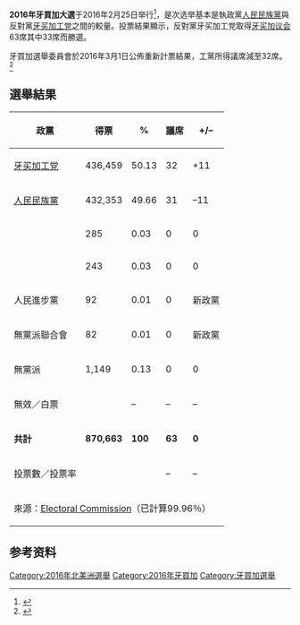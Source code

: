 {{多個問題|
{{Expand|time=2016-02-28T11:16:17+00:00}}
{{请求翻译|time=2016-02-28T11:16:17+00:00}} 
}}
{{NoteTA |G1=地名}}
{{Infobox election
|election_name = 2016年牙買加大選
| country = Jamaica
| type = parliamentary
| ongoing = no
| previous_election = 2011年牙買加大選
| previous_year = 2011
| next_election = 2020年牙買加大選
| next_year = 2020

| seats_for_election = [[牙买加议会|牙买加议会]]全部63席
| majority_seats     = 32
| election_date = 2016年2月25日

<!-- JLP -->
|image1          = 
|leader1         = [[安德鲁·霍尼斯|安德鲁·霍尼斯]]
|leader_since1   = 2011年10月23日
|party1          = [[牙买加工党|牙买加工党]]
|color1          = 228b22
|leaders_seat1   = {{le|聖安德魯中西 (牙買加議會選區)|Saint Andrew West Central (Jamaica Parliament constituency)|聖安德魯中西}}
|last_election1  = 21席，46.6%
|seats_before1   = 21
|seats1          = 32
|seat_change1    = {{increase}} 11
|popular_vote1   = 436,459
|percentage1     = 50.20%
|swing1          = {{increase}} 3.6%

<!-- PNP -->
|image2          = [[File:Portia_Miller_Shoot.Jpeg|130x130px]]
|leader2         = [[波蒂亚·辛普森-米勒|波蒂亚·辛普森-米勒]]
|leader_since2   = 2006年2月26日
|party2          = [[人民民族黨|人民民族黨]]
|color2          = ffa500
|leaders_seat2   = {{le|聖安德魯中西 (牙買加議會選區)|Saint Andrew West Central (Jamaica Parliament constituency)|聖安德魯中西}}
|last_election2  = 42席，53.4%
|seats_before2   = 42
|seats_needed2   = {{decrease}} 10
|seats2          = 31
|seat_change2    = {{decrease}} 11
|popular_vote2   = 432,353
|percentage2     = 49.73%
|swing2          = {{decrease}} 3.7%

| map_image = Jamaican general election, 2016.svg
| map_size        = 400px
| map_caption        = 顏色表示該選區獲勝的政黨。
| title = [[牙買加總理|總理]]
| before_election = [[波蒂亚·辛普森-米勒|波蒂亚·辛普森-米勒]]
| before_party = 人民民族黨
| after_election = [[安德鲁·霍尼斯|安德鲁·霍尼斯]]
| after_party = 工黨
}}

'''2016年牙買加大選'''于2016年2月25日举行<ref>{{cite web |url=http://jamaica-gleaner.com/article/news/20160131/video-election-day-february-25 |title=Breaking News: Election Day Is February 25 |newspaper=Jamaica Gleaner |date=31 January 2016 |accessdate=31 January 2016 |archive-date=2016-03-05 |archive-url=https://web.archive.org/web/20160305194304/http://jamaica-gleaner.com/article/news/20160131/video-election-day-february-25 |dead-url=no }}</ref>，是次选举基本是執政黨[[人民民族黨|人民民族黨]]與反對黨[[牙买加工党|牙买加工党]]之間的較量。投票結果顯示，反對黨牙买加工党取得[[牙买加议会|牙买加议会]]63席其中33席而勝選。

牙買加選舉委員會於2016年3月1日公佈重新計票結果，工黨所得議席減至32席。<ref name=cn20160302>{{Cite news |url=http://www.chinanews.com/gj/2016/03-02/7780560.shtml |title=牙买加议会选举重新计票 反对党工党议席优势缩小 |publisher=中新網 |date=2016-03-02 |accessdate=2016-03-02 |archive-date=2016-03-07 |archive-url=https://web.archive.org/web/20160307095301/http://www.chinanews.com/gj/2016/03-02/7780560.shtml |dead-url=no }}</ref>

==選舉結果==
{| class=wikitable style=text-align:right
!政黨
!得票
!%
!議席
!+/–
|-
|align=left|[[牙买加工党|牙买加工党]]||436,459||50.13||32||+11
|-
|align=left|[[人民民族黨|人民民族黨]]||432,353||49.66||31||–11
|-
|align=left|{{le|馬庫斯加維人民黨|Marcus Garvey People's Progressive Party}}||285||0.03||0||0
|-
|align=left|{{le|全國民主運動 (牙買加)|National Democratic Movement (Jamaica)|全國民主運動}}||243||0.03||0||0
|-
|align=left|人民進步黨||92||0.01||0||新政黨
|-
|align=left|無黨派聯合會||82||0.01||0||新政黨
|-
|align=left|無黨派||1,149||0.13||0||0
|-
|align=left|無效／白票|| ||–||–||–
|-
|align=left|'''共計'''||'''870,663'''||'''100'''||'''63'''||'''0'''
|-
|align=left|投票數／投票率|| || ||–||–
|-
|align=left colspan=5|來源：[http://apps.ecj.com.jm/liveresults30m/ Electoral Commission]{{Wayback|url=http://apps.ecj.com.jm/liveresults30m/ |date=20151218084657 }}（已計算99.96％）
|}

==参考资料==
{{reflist}}

{{牙買加選舉}}
[[Category:2016年北美洲選舉|Category:2016年北美洲選舉]]
[[Category:2016年牙買加|Category:2016年牙買加]]
[[Category:牙買加選舉|Category:牙買加選舉]]
